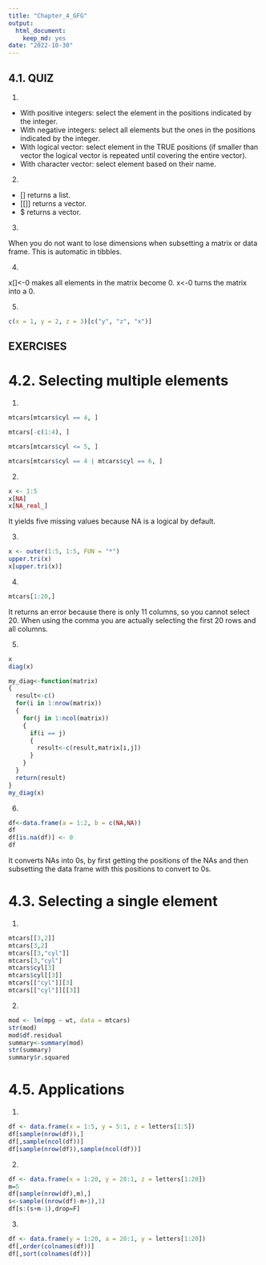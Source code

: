 ```yaml
---
title: "Chapter_4_GFG"
output: 
  html_document: 
    keep_md: yes
date: "2022-10-30"
---
```


## 4.1. QUIZ

1. 

- With positive integers: select the element in the positions indicated by the integer.
- With negative integers: select all elements but the ones in the positions indicated by the integer.
- With logical vector: select element in the TRUE positions (if smaller than vector the logical vector is repeated until covering the entire vector).
- With character vector: select element based on their name.

2.

- [] returns a list.
- [[]] returns a vector.
- $ returns a vector.

3.

When you do not want to lose dimensions when subsetting a matrix or data frame. This is automatic in tibbles.

4.

x[]<-0 makes all elements in the matrix become 0.
x<-0 turns the matrix into a 0.

5.

```r
c(x = 1, y = 2, z = 3)[c("y", "z", "x")]
```

## EXERCISES

# 4.2. Selecting multiple elements

1.

```r
mtcars[mtcars$cyl == 4, ]
```

```r
mtcars[-c(1:4), ]
```

```r
mtcars[mtcars$cyl <= 5, ]
```

```r
mtcars[mtcars$cyl == 4 | mtcars$cyl == 6, ]
```

2.

```r
x <- 1:5
x[NA]
x[NA_real_]
```

It yields five missing values because NA is a logical by default.

3.

```r
x <- outer(1:5, 1:5, FUN = "*")
upper.tri(x)
x[upper.tri(x)]
```

4.

```r
mtcars[1:20,]
```
It returns an error because there is only 11 columns, so you cannot select 20. When using the comma you are actually selecting the first 20 rows and all columns.

5.

```r
x
diag(x)
```
```r
my_diag<-function(matrix)
{
  result<-c()
  for(i in 1:nrow(matrix))
  {
    for(j in 1:ncol(matrix))
    {
      if(i == j)
      {
        result<-c(result,matrix[i,j])
      }
    }
  }
  return(result)
}
my_diag(x)
```

6.

```r
df<-data.frame(a = 1:2, b = c(NA,NA))
df
df[is.na(df)] <- 0
df
```

It converts NAs into 0s, by first getting the positions of the NAs and then subsetting the data frame with this positions to convert to 0s.

# 4.3. Selecting a single element

1.

```r
mtcars[[3,2]]
mtcars[3,2]
mtcars[[3,"cyl"]]
mtcars[3,"cyl"]
mtcars$cyl[3]
mtcars$cyl[[3]]
mtcars[["cyl"]][3]
mtcars[["cyl"]][[3]]
```

2.

```r
mod <- lm(mpg ~ wt, data = mtcars)
str(mod)
mod$df.residual
summary<-summary(mod)
str(summary)
summary$r.squared
```

# 4.5. Applications

1.

```r
df <- data.frame(x = 1:5, y = 5:1, z = letters[1:5])
df[sample(nrow(df)),]
df[,sample(ncol(df))]
df[sample(nrow(df)),sample(ncol(df))]
```

2.

```r
df <- data.frame(x = 1:20, y = 20:1, z = letters[1:20])
m=5
df[sample(nrow(df),m),]
s<-sample((nrow(df)-m+1),1)
df[s:(s+m-1),drop=F]
```

3.

```r
df <- data.frame(y = 1:20, a = 20:1, y = letters[1:20])
df[,order(colnames(df))]
df[,sort(colnames(df))]
```

